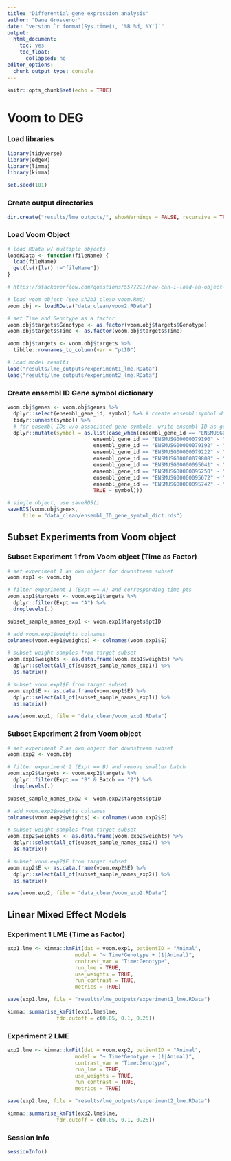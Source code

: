 ```yaml
---
title: "Differential gene expression analysis"
author: "Dane Grosvenor"
date: "version `r format(Sys.time(), '%B %d, %Y')`"
output:
  html_document:
    toc: yes
    toc_float:
      collapsed: no
editor_options: 
  chunk_output_type: console
---
```


```r
knitr::opts_chunk$set(echo = TRUE)
```

# Voom to DEG

### Load libraries

```r

library(tidyverse)
library(edgeR)
library(limma)
library(kimma)

set.seed(101)

```

### Create output directories

```r

dir.create("results/lme_outputs/", showWarnings = FALSE, recursive = TRUE)

```

### Load Voom Object

```r

# load RData w/ multiple objects
loadRData <- function(fileName) {
  load(fileName)
  get(ls()[ls() !="fileName"])
}

# https://stackoverflow.com/questions/5577221/how-can-i-load-an-object-into-a-variable-name-that-i-specify-from-an-r-data-file

# load voom object (see sh2b3_clean_voom.Rmd)
voom.obj <- loadRData("data_clean/voom2.RData")

# set Time and Genotype as a factor
voom.obj$targets$Genotype <- as.factor(voom.obj$targets$Genotype)
voom.obj$targets$Time <- as.factor(voom.obj$targets$Time)

voom.obj$targets <- voom.obj$targets %>%
  tibble::rownames_to_column(var = "ptID")

```

```r
# Load model results
load("results/lme_outputs/experiment1_lme.RData")
load("results/lme_outputs/experiment2_lme.RData")
```

### Create ensembl ID Gene symbol dictionary

```r

voom.obj$genes <- voom.obj$genes %>%
  dplyr::select(ensembl_gene_id, symbol) %>% # create ensembl:symbol dict
  tidyr::unnest(symbol) %>%
  # for ensembl IDs w/o associated gene symbols, write ensembl ID as gene symbol
  dplyr::mutate(symbol = as.list(case_when(ensembl_gene_id == "ENSMUSG00000062783" ~ "Csprs",
                            ensembl_gene_id == "ENSMUSG00000079190" ~ "ENSMUSG00000079190",
                            ensembl_gene_id == "ENSMUSG00000079192" ~ "ENSMUSG00000079192",
                            ensembl_gene_id == "ENSMUSG00000079222" ~ "ENSMUSG00000079222",
                            ensembl_gene_id == "ENSMUSG00000079808" ~ "ENSMUSG00000079808",
                            ensembl_gene_id == "ENSMUSG00000095041" ~ "ENSMUSG00000095041",
                            ensembl_gene_id == "ENSMUSG00000095250" ~ "ENSMUSG00000095250",
                            ensembl_gene_id == "ENSMUSG00000095672" ~ "ENSMUSG00000095672",
                            ensembl_gene_id == "ENSMUSG00000095742" ~ "ENSMUSG00000095742",
                            TRUE ~ symbol)))

# single object, use saveRDS()
saveRDS(voom.obj$genes, 
     file = "data_clean/ensembl_ID_gene_symbol_dict.rds")

```

## Subset Experiments from Voom object

### Subset Experiment 1 from Voom object (Time as Factor)

```r

# set experiment 1 as own object for downstream subset
voom.exp1 <- voom.obj

# filter experiment 1 (Expt == A) and corresponding time pts
voom.exp1$targets <- voom.exp1$targets %>%
  dplyr::filter(Expt == "A") %>%
  droplevels(.)

subset_sample_names_exp1 <- voom.exp1$targets$ptID

# add voom.exp1$weights colnames
colnames(voom.exp1$weights) <- colnames(voom.exp1$E)

# subset weight samples from target subset
voom.exp1$weights <- as.data.frame(voom.exp1$weights) %>%
  dplyr::select(all_of(subset_sample_names_exp1)) %>% 
  as.matrix()

# subset voom.exp1$E from target subset
voom.exp1$E <- as.data.frame(voom.exp1$E) %>%
  dplyr::select(all_of(subset_sample_names_exp1)) %>%
  as.matrix()

save(voom.exp1, file = "data_clean/voom_exp1.RData")

```

### Subset Experiment 2 from Voom object

```r

# set experiment 2 as own object for downstream subset
voom.exp2 <- voom.obj

# filter experiment 2 (Expt == B) and remove smaller batch
voom.exp2$targets <- voom.exp2$targets %>%
  dplyr::filter(Expt == "B" & Batch == "2") %>%
  droplevels(.)

subset_sample_names_exp2 <- voom.exp2$targets$ptID

# add voom.exp2$weights colnames
colnames(voom.exp2$weights) <- colnames(voom.exp2$E)

# subset weight samples from target subset
voom.exp2$weights <- as.data.frame(voom.exp2$weights) %>%
  dplyr::select(all_of(subset_sample_names_exp2)) %>% 
  as.matrix()

# subset voom.exp2$E from target subset
voom.exp2$E <- as.data.frame(voom.exp2$E) %>%
  dplyr::select(all_of(subset_sample_names_exp2)) %>%
  as.matrix()

save(voom.exp2, file = "data_clean/voom_exp2.RData")

```

## Linear Mixed Effect Models

### Experiment 1 LME (Time as Factor)

```r

exp1.lme <- kimma::kmFit(dat = voom.exp1, patientID = "Animal",
                      model = "~ Time*Genotype + (1|Animal)",
                      contrast_var = "Time:Genotype",
                      run_lme = TRUE,
                      use_weights = TRUE,
                      run_contrast = TRUE,
                      metrics = TRUE)

save(exp1.lme, file = "results/lme_outputs/experiment1_lme.RData")

```

```r

kimma::summarise_kmFit(exp1.lme$lme,
                fdr.cutoff = c(0.05, 0.1, 0.25))

```

### Experiment 2 LME

```r

exp2.lme <- kimma::kmFit(dat = voom.exp2, patientID = "Animal",
                      model = "~ Time*Genotype + (1|Animal)",
                      contrast_var = "Time:Genotype",
                      run_lme = TRUE,
                      use_weights = TRUE,
                      run_contrast = TRUE,
                      metrics = TRUE)

save(exp2.lme, file = "results/lme_outputs/experiment2_lme.RData")

```

```r

kimma::summarise_kmFit(exp2.lme$lme,
                fdr.cutoff = c(0.05, 0.1, 0.25))

```

### Session Info

```r

sessionInfo()

```



